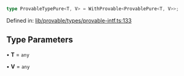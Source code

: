 ```ts
type ProvableTypePure<T, V> = WithProvable<ProvablePure<T, V>>;
```

Defined in: [lib/provable/types/provable-intf.ts:133](https://github.com/o1-labs/o1js/blob/46b9772d07785397c4bd76a102bc9f6730d321bb/src/lib/provable/types/provable-intf.ts#L133)

## Type Parameters

• **T** = `any`

• **V** = `any`
